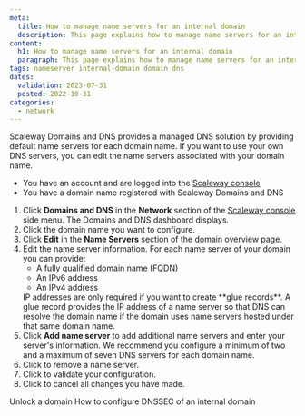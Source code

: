 ```yaml
---
meta:
  title: How to manage name servers for an internal domain
  description: This page explains how to manage name servers for an internal domain with Scaleway Domains and DNS.
content:
  h1: How to manage name servers for an internal domain
  paragraph: This page explains how to manage name servers for an internal domain with Scaleway Domains and DNS.
tags: nameserver internal-domain domain dns
dates:
  validation: 2023-07-31
  posted: 2022-10-31
categories:
  - network
---
```


Scaleway Domains and DNS provides a managed DNS solution by providing default name servers for each domain name. If you want to use your own DNS servers, you can edit the name servers associated with your domain name.

<Macro id="iam-requirements" />

<Message type="requirement">

- You have an account and are logged into the [Scaleway console](https://console.scaleway.com)
- You have a domain name registered with Scaleway Domains and DNS

</Message>

1. Click **Domains and DNS** in the **Network** section of the [Scaleway console](https://console.scaleway.com) side menu. The Domains and DNS dashboard displays.
2. Click the domain name you want to configure.
3. Click **Edit** in the **Name Servers** section of the domain overview page.
4. Edit the name server information. For each name server of your domain you can provide:
    * A fully qualified domain name (FQDN)
    * An IPv6 address
    * An IPv4 address
    <Message type="tip">
      IP addresses are only required if you want to create **glue records**. A glue record provides the IP address of a name server so that DNS can resolve the domain name if the domain uses name servers hosted under that same domain name.
    </Message>
5. Click **Add name server** to add additional name servers and enter your server's information.
    <Message type="tip">
      We recommend you configure a minimum of two and a maximum of seven DNS servers for each domain name.
    </Message>
6. Click <Icon name="delete" /> to remove a name server.
7. Click <Icon name="validate" /> to validate your configuration. 
8. Click <Icon name="cancel" /> to cancel all changes you have made.

<Navigation title="See also">
  <PreviousButton to="/network/domains-and-dns/how-to/unlock-internal-domain/">Unlock a domain</PreviousButton>
  <NextButton to="/network/domains-and-dns/how-to/configure-dnssec-internal-domain/">How to configure DNSSEC of an internal domain</NextButton>
</Navigation>